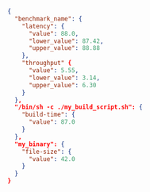 ```json
{
  "benchmark_name": {
    "latency": {
      "value": 88.0,
      "lower_value": 87.42,
      "upper_value": 88.88
    },
    "throughput" {
      "value": 5.55,
      "lower_value": 3.14,
      "upper_value": 6.30
    }
  },
  "/bin/sh -c ./my_build_script.sh": {
    "build-time": {
      "value": 87.0
    }
  },
  "my_binary": {
    "file-size": {
      "value": 42.0
    }
  }
}
```